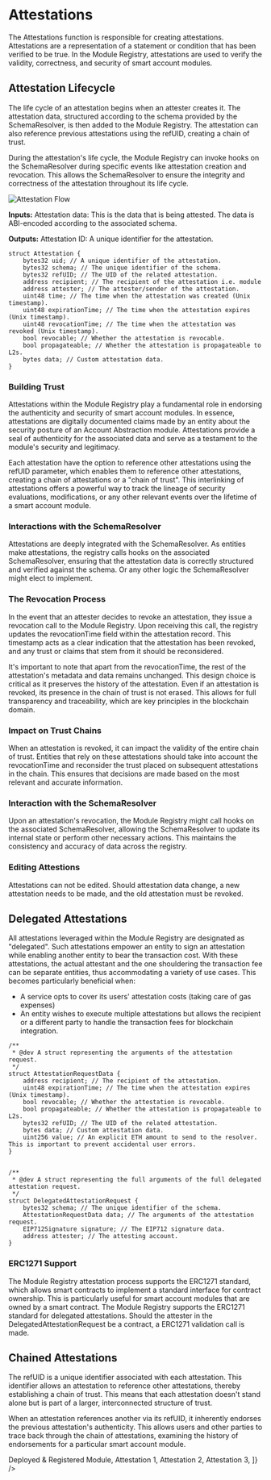 # Attestations

The Attestations function is responsible for creating attestations. Attestations are a representation of a statement or condition that has been verified to be true. In the Module Registry, attestations are used to verify the validity, correctness, and security of smart account modules.

## Attestation Lifecycle

The life cycle of an attestation begins when an attester creates it. The attestation data, structured according to the schema provided by the SchemaResolver, is then added to the Module Registry. The attestation can also reference previous attestations using the refUID, creating a chain of trust.

During the attestation's life cycle, the Module Registry can invoke hooks on the SchemaResolver during specific events like attestation creation and revocation. This allows the SchemaResolver to ensure the integrity and correctness of the attestation throughout its life cycle.

<Fence className="bg-gray-100">![Attestation Flow](/images/docs/introduction/attestation-flow.svg)</Fence>

**Inputs:**
Attestation data: This is the data that is being attested. The data is ABI-encoded according to the associated schema.

**Outputs:**
Attestation ID: A unique identifier for the attestation.

```solidity
struct Attestation {
    bytes32 uid; // A unique identifier of the attestation.
    bytes32 schema; // The unique identifier of the schema.
    bytes32 refUID; // The UID of the related attestation.
    address recipient; // The recipient of the attestation i.e. module
    address attester; // The attester/sender of the attestation.
    uint48 time; // The time when the attestation was created (Unix timestamp).
    uint48 expirationTime; // The time when the attestation expires (Unix timestamp).
    uint48 revocationTime; // The time when the attestation was revoked (Unix timestamp).
    bool revocable; // Whether the attestation is revocable.
    bool propagateable; // Whether the attestation is propagateable to L2s.
    bytes data; // Custom attestation data.
}
```

### Building Trust

Attestations within the Module Registry play a fundamental role in endorsing the authenticity and security of smart account modules. In essence, attestations are digitally documented claims made by an entity about the security posture of an Account Abstraction module. Attestations provide a seal of authenticity for the associated data and serve as a testament to the module's security and legitimacy.

Each attestation have the option to reference other attestations using the refUID parameter, which enables them to reference other attestations, creating a chain of attestations or a "chain of trust". This interlinking of attestations offers a powerful way to track the lineage of security evaluations, modifications, or any other relevant events over the lifetime of a smart account module.

### Interactions with the SchemaResolver

Attestations are deeply integrated with the SchemaResolver. As entities make attestations, the registry calls hooks on the associated SchemaResolver, ensuring that the attestation data is correctly structured and verified against the schema. Or any other logic the SchemaResolver might elect to implement.

### The Revocation Process

In the event that an attester decides to revoke an attestation, they issue a revocation call to the Module Registry. Upon receiving this call, the registry updates the revocationTime field within the attestation record. This timestamp acts as a clear indication that the attestation has been revoked, and any trust or claims that stem from it should be reconsidered.

It's important to note that apart from the revocationTime, the rest of the attestation's metadata and data remains unchanged. This design choice is critical as it preserves the history of the attestation. Even if an attestation is revoked, its presence in the chain of trust is not erased. This allows for full transparency and traceability, which are key principles in the blockchain domain.

### Impact on Trust Chains

When an attestation is revoked, it can impact the validity of the entire chain of trust. Entities that rely on these attestations should take into account the revocationTime and reconsider the trust placed on subsequent attestations in the chain. This ensures that decisions are made based on the most relevant and accurate information.

### Interaction with the SchemaResolver

Upon an attestation's revocation, the Module Registry might call hooks on the associated SchemaResolver, allowing the SchemaResolver to update its internal state or perform other necessary actions. This maintains the consistency and accuracy of data across the registry.

### Editing Attestions

Attestations can not be edited. Should attestation data change, a new attestation needs to be made, and the old attestation must be revoked.

## Delegated Attestations

All attestations leveraged within the Module Registry are designated as "delegated".
Such attestations empower an entity to sign an attestation while enabling another entity to
bear the transaction cost. With these attestations, the actual attestant and the one shouldering the
transaction fee can be separate entities, thus accommodating a variety of use cases.
This becomes particularly beneficial when:

-   A service opts to cover its users' attestation costs (taking care of gas expenses)
-   An entity wishes to execute multiple attestations but allows the recipient or a different party to handle the transaction fees for blockchain integration.

```solidity
/**
 * @dev A struct representing the arguments of the attestation request.
 */
struct AttestationRequestData {
    address recipient; // The recipient of the attestation.
    uint48 expirationTime; // The time when the attestation expires (Unix timestamp).
    bool revocable; // Whether the attestation is revocable.
    bool propagateable; // Whether the attestation is propagateable to L2s.
    bytes32 refUID; // The UID of the related attestation.
    bytes data; // Custom attestation data.
    uint256 value; // An explicit ETH amount to send to the resolver. This is important to prevent accidental user errors.
}


/**
 * @dev A struct representing the full arguments of the full delegated attestation request.
 */
struct DelegatedAttestationRequest {
    bytes32 schema; // The unique identifier of the schema.
    AttestationRequestData data; // The arguments of the attestation request.
    EIP712Signature signature; // The EIP712 signature data.
    address attester; // The attesting account.
}
```

### ERC1271 Support

The Module Registry attestation process supports the ERC1271 standard, which allows smart contracts to implement a standard interface for contract ownership. This is particularly useful for smart account modules that are owned by a smart contract. The Module Registry supports the ERC1271 standard for delegated attestations.
Should the attester in the DelegatedAttestationRequest be a contract, a ERC1271 validation call is made.

## Chained Attestations

The refUID is a unique identifier associated with each attestation. This identifier allows an attestation to reference other attestations, thereby establishing a chain of trust. This means that each attestation doesn't stand alone but is part of a larger, interconnected structure of trust.

When an attestation references another via its refUID, it inherently endorses the previous attestation's authenticity. This allows users and other parties to trace back through the chain of attestations, examining the history of endorsements for a particular smart account module.

<div className="grid gap-y-4">
	<Steps
		Chain
		steps={[
			<span>Deployed & Registered Module</span>,
			<span>Attestation 1</span>,
			<span>Attestation 2</span>,
			<span>Attestation 3</span>,
		]}
	/>
</div>
